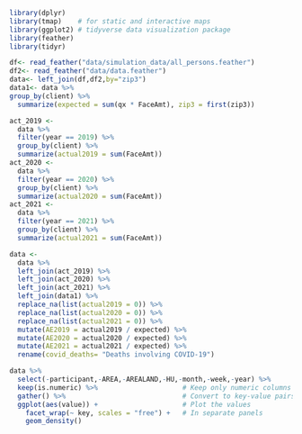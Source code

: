 ```r
library(dplyr)
library(tmap)    # for static and interactive maps
library(ggplot2) # tidyverse data visualization package
library(feather)
library(tidyr)
```

```r
df<- read_feather("data/simulation_data/all_persons.feather")
df2<- read_feather("data/data.feather")
data<- left_join(df,df2,by="zip3")
data1<- data %>% 
group_by(client) %>%
  summarize(expected = sum(qx * FaceAmt), zip3 = first(zip3))
```

```r
act_2019 <-
  data %>%
  filter(year == 2019) %>%
  group_by(client) %>%
  summarize(actual2019 = sum(FaceAmt))
act_2020 <-
  data %>%
  filter(year == 2020) %>%
  group_by(client) %>%
  summarize(actual2020 = sum(FaceAmt))
act_2021 <-
  data %>%
  filter(year == 2021) %>%
  group_by(client) %>%
  summarize(actual2021 = sum(FaceAmt))
```



```r
data <-
  data %>%
  left_join(act_2019) %>%
  left_join(act_2020) %>%
  left_join(act_2021) %>%
  left_join(data1) %>% 
  replace_na(list(actual2019 = 0)) %>%
  replace_na(list(actual2020 = 0)) %>%
  replace_na(list(actual2021 = 0)) %>%
  mutate(AE2019 = actual2019 / expected) %>%
  mutate(AE2020 = actual2020 / expected) %>%
  mutate(AE2021 = actual2021 / expected) %>% 
  rename(covid_deaths= "Deaths involving COVID-19")
```

```r
data %>% 
  select(-participant,-AREA,-AREALAND,-HU,-month,-week,-year) %>% 
  keep(is.numeric) %>%                     # Keep only numeric columns
  gather() %>%                             # Convert to key-value pairs
  ggplot(aes(value)) +                     # Plot the values
    facet_wrap(~ key, scales = "free") +   # In separate panels
    geom_density()   
```
```r
```

